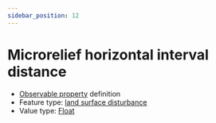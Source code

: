 ```yaml
---
sidebar_position: 12
---
```



# Microrelief horizontal interval distance

- [Observable property](/viewers/dawe-vocabs?uri=https://linked.data.gov.au/def/nrm/22caefc0-0201-4bf2-a108-ef173d607bf4) definition
- Feature type: [land surface disturbance](http://linked.data.gov.au/def/tern-cv/7e256d28-e686-4b6a-b64a-ac1b1a8f164d)
- Value type: [Float](https://w3id.org/tern/ontologies/tern/Float)

<Example
  protocolModule="plot-soil-description"
  observableProperty="https://linked.data.gov.au/def/nrm/22caefc0-0201-4bf2-a108-ef173d607bf4"
/>
